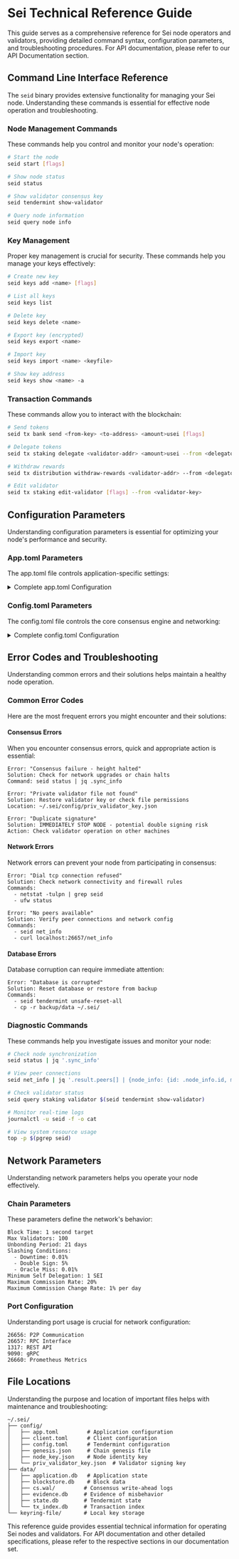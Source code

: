 # Sei Technical Reference Guide

This guide serves as a comprehensive reference for Sei node operators and validators, providing detailed command syntax, configuration parameters, and troubleshooting procedures. For API documentation, please refer to our API Documentation section.

## Command Line Interface Reference

The `seid` binary provides extensive functionality for managing your Sei node. Understanding these commands is essential for effective node operation and troubleshooting.

### Node Management Commands

These commands help you control and monitor your node's operation:

```bash
# Start the node
seid start [flags]

# Show node status
seid status

# Show validator consensus key
seid tendermint show-validator

# Query node information
seid query node info
```

### Key Management

Proper key management is crucial for security. These commands help you manage your keys effectively:

```bash
# Create new key
seid keys add <name> [flags]

# List all keys
seid keys list

# Delete key
seid keys delete <name>

# Export key (encrypted)
seid keys export <name>

# Import key
seid keys import <name> <keyfile>

# Show key address
seid keys show <name> -a
```

### Transaction Commands

These commands allow you to interact with the blockchain:

```bash
# Send tokens
seid tx bank send <from-key> <to-address> <amount>usei [flags]

# Delegate tokens
seid tx staking delegate <validator-addr> <amount>usei --from <delegator-key>

# Withdraw rewards
seid tx distribution withdraw-rewards <validator-addr> --from <delegator-key>

# Edit validator
seid tx staking edit-validator [flags] --from <validator-key>
```

## Configuration Parameters

Understanding configuration parameters is essential for optimizing your node's performance and security.

### App.toml Parameters

The app.toml file controls application-specific settings:

<details>
<summary>Complete app.toml Configuration</summary>

```toml
# Minimum gas prices for transaction acceptance
minimum-gas-prices = "0.01usei"

# API configuration
[api]
enable = true
swagger = true
address = "tcp://0.0.0.0:1317"
max-open-connections = 1000

# State sync configuration
[state-sync]
snapshot-interval = 1000
snapshot-keep-recent = 2

# Memory management
[mempool]
size = 5000
max-txs-bytes = 1073741824
cache-size = 10000

# State store configuration
[state-store]
ss-enable = true
ss-backend = "pebbledb"
ss-keep-recent = 100000
ss-prune-interval = 600
```

</details>

### Config.toml Parameters

The config.toml file controls the core consensus engine and networking:

<details>
<summary>Complete config.toml Configuration</summary>

```toml
# P2P Configuration
[p2p]
laddr = "tcp://0.0.0.0:26656"
external_address = ""
seeds = ""
persistent_peers = ""
upnp = false
max_num_inbound_peers = 40
max_num_outbound_peers = 10
allowed_pools = ""
max_packet_msg_payload_size = 10240
handshake_timeout = "20s"
dial_timeout = "3s"

# RPC Configuration
[rpc]
laddr = "tcp://0.0.0.0:26657"
cors_allowed_origins = []
cors_allowed_methods = ["HEAD", "GET", "POST"]
cors_allowed_headers = ["Origin", "Accept", "Content-Type", "X-Requested-With", "X-Server-Time"]
max_open_connections = 900
timeout_broadcast_tx_commit = "10s"

# Consensus Configuration
[consensus]
wal_file = "data/cs.wal/wal"
timeout_propose = "3s"
timeout_propose_delta = "500ms"
timeout_prevote = "1s"
timeout_prevote_delta = "500ms"
timeout_precommit = "1s"
timeout_precommit_delta = "500ms"
timeout_commit = "1s"
double_sign_check_height = 0
```

</details>

## Error Codes and Troubleshooting

Understanding common errors and their solutions helps maintain a healthy node operation.

### Common Error Codes

Here are the most frequent errors you might encounter and their solutions:

#### Consensus Errors

When you encounter consensus errors, quick and appropriate action is essential:

```text
Error: "Consensus failure - height halted"
Solution: Check for network upgrades or chain halts
Command: seid status | jq .sync_info

Error: "Private validator file not found"
Solution: Restore validator key or check file permissions
Location: ~/.sei/config/priv_validator_key.json

Error: "Duplicate signature"
Solution: IMMEDIATELY STOP NODE - potential double signing risk
Action: Check validator operation on other machines
```

#### Network Errors

Network errors can prevent your node from participating in consensus:

```text
Error: "Dial tcp connection refused"
Solution: Check network connectivity and firewall rules
Commands:
  - netstat -tulpn | grep seid
  - ufw status

Error: "No peers available"
Solution: Verify peer connections and network config
Commands:
  - seid net_info
  - curl localhost:26657/net_info
```

#### Database Errors

Database corruption can require immediate attention:

```text
Error: "Database is corrupted"
Solution: Reset database or restore from backup
Commands:
  - seid tendermint unsafe-reset-all
  - cp -r backup/data ~/.sei/
```

### Diagnostic Commands

These commands help you investigate issues and monitor your node:

```bash
# Check node synchronization
seid status | jq '.sync_info'

# View peer connections
seid net_info | jq '.result.peers[] | {node_info: {id: .node_info.id, moniker: .node_info.moniker}}'

# Check validator status
seid query staking validator $(seid tendermint show-validator)

# Monitor real-time logs
journalctl -u seid -f -o cat

# View system resource usage
top -p $(pgrep seid)
```

## Network Parameters

Understanding network parameters helps you operate your node effectively.

### Chain Parameters

These parameters define the network's behavior:

```text
Block Time: 1 second target
Max Validators: 100
Unbonding Period: 21 days
Slashing Conditions:
  - Downtime: 0.01%
  - Double Sign: 5%
  - Oracle Miss: 0.01%
Minimum Self Delegation: 1 SEI
Maximum Commission Rate: 20%
Maximum Commission Change Rate: 1% per day
```

### Port Configuration

Understanding port usage is crucial for network configuration:

```text
26656: P2P Communication
26657: RPC Interface
1317: REST API
9090: gRPC
26660: Prometheus Metrics
```

## File Locations

Understanding the purpose and location of important files helps with maintenance and troubleshooting:

```text
~/.sei/
├── config/
│   ├── app.toml         # Application configuration
│   ├── client.toml      # Client configuration
│   ├── config.toml      # Tendermint configuration
│   ├── genesis.json     # Chain genesis file
│   ├── node_key.json    # Node identity key
│   └── priv_validator_key.json  # Validator signing key
├── data/
│   ├── application.db   # Application state
│   ├── blockstore.db    # Block data
│   ├── cs.wal/         # Consensus write-ahead logs
│   ├── evidence.db     # Evidence of misbehavior
│   ├── state.db        # Tendermint state
│   └── tx_index.db     # Transaction index
└── keyring-file/       # Local key storage
```

This reference guide provides essential technical information for operating Sei nodes and validators. For API documentation and other detailed specifications, please refer to the respective sections in our documentation set.
